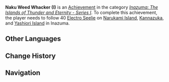 {{Achievement Infobox
|title        = Naku Weed Whacker (I)
|id           = 80081
|order id     = 0082
|category     = Inazuma: The Islands of Thunder and Eternity - Series I
|description  = Follow 40 [[Electro Seelie]] on Narukami Island, Kannazuka, and Yashiori Island in Inazuma.
|requirements = 
|primogems    = 20
|tracking     = Tracks the amount of Electro Seelie found.
|topic        = Seelie
|set          = Naku Weed Whacker (I)
|tier         = 3
|tiers_total  = 3
|tier1        = Naku Weed Whacker (I) (Tier 1)
|tier2        = Naku Weed Whacker (I) (Tier 2)
|tier3        = Naku Weed Whacker (I) (Tier 3)
|prev         = Naku Weed Whacker (I) (Tier 2)
|next         = 
}}
'''Naku Weed Whacker (I)''' is an [[Achievement]] in the category ''[[Inazuma: The Islands of Thunder and Eternity - Series I]]''. To complete this achievement, the player needs to follow 40 [[Electro Seelie]] on [[Narukami Island]], [[Kannazuka]], and [[Yashiori Island]] in Inazuma.
<!--
==Trivia==

==Video Guides==
{{EVT
|video1   = 
|caption1 = 
}}
-->
==Other Languages==
{{Transclude|Naku Weed Whacker (I)|Other Languages}}

==Change History==
{{Change History|2.0}}
<!--
==References==
{{Reflist}}
-->
==Navigation==
{{Achievement Navbox|Inazuma: The Islands of Thunder and Eternity - Series I}}
